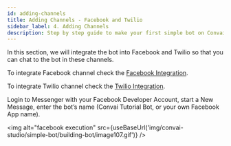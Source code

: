 ```yaml
---
id: adding-channels
title: Adding Channels - Facebook and Twilio
sidebar_label: 4. Adding Channels
description: Step by step guide to make your first simple bot on Convai Studio
---
```



In this section, we will integrate the bot into Facebook and Twilio so that you can chat to the bot in these channels. 

To integrate Facebook channel check the [Facebook Integration](/convai-studio/integrations/channels/facebook).

To integrate Twilio channel check the [Twilio Integration](/convai-studio/integrations/channels/twilio).


Login to Messenger with your Facebook Developer Account, start a New Message, enter the bot’s name (Convai Tutorial Bot, or your own Facebook App name).

<img alt="facebook execution" src={useBaseUrl('img/convai-studio/simple-bot/building-bot/image107.gif')} />